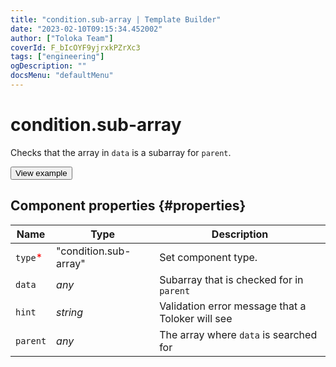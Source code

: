 ```yaml
---
title: "condition.sub-array | Template Builder"
date: "2023-02-10T09:15:34.452002"
author: ["Toloka Team"]
coverId: F_bIcOYF9yjrxkPZrXc3
tags: ["engineering"]
ogDescription: ""
docsMenu: "defaultMenu"
---
```


# condition.sub-array

Checks that the array in `data` is a subarray for `parent`.

<Button themeColor="light" view="default" size="l" type="link" url="https://ya.cc/t/hKrpY1DO3xEBoC">View example</Button>

## Component properties {#properties}

**Name** | **Type** | **Description**
----- | ----- | -----
`type`<span style="color: red">\*</span> | "condition.sub-array" | Set component type.
`data` | _any_ | Subarray that is checked for in `parent`
`hint` | _string_ | Validation error message that a Toloker will see
`parent` | _any_ | The array where `data` is searched for
